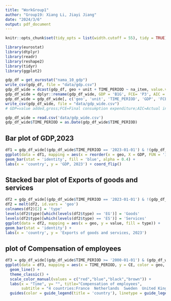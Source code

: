 ```yaml
---
title: "WorkGroup1"
author: "Group19: Xiang Li, Jiayi Jiang"
date: "2024/3/6"
output: pdf_document
---
```

```r
knitr::opts_chunk$set(tidy_opts = list(width.cutoff = 55), tidy = TRUE)
```
```r
library(eurostat)
library(dtplyr)
library(readr)
library(reshape2)
library(tidyr)
library(ggplot2)
```
```r
gdp_df = get_eurostat("nama_10_gdp")
write_csv(gdp_df, file = "data/gdp.csv")
gdp_df_wide = dcast(gdp_df, geo + unit + TIME_PERIOD ~ na_item, value.var = 'values')
gdp_df_wide = dplyr::rename(gdp_df_wide, GDP = 'B1G', FCE= 'P3', AIC = 'P41', GCF = 'P5G', EGS = 'P6', EG="P61",ES="P62",IGS="P7",IG="P71",IS="P72",CE="D1",TPI="D2")
gdp_df_wide = gdp_df_wide[, c('geo', 'unit', 'TIME_PERIOD', 'GDP', 'FCE', 'AIC', 'GCF', 'EGS', 'EG', 'ES', 'IGS', 'IG', 'IS', 'CE', 'TPI')]
write_csv(gdp_df_wide, file = "data/gdp_wide.csv")
# GDP=value added,gross;FCE=Final consumption expenditure;AIC=Actual individual consumption;GCF=Gross capital formation;EGS=Exports of goods and services;EG=Exports of goods;ES=Exports of services;IGS=lmports of goods and services;IG=Imports of goods;IS=Imports of services;CE=Compensation of employees;TPI=Taxes on production and imports
```
```r
gdp_df_wide = read.csv('data/gdp_wide.csv')
gdp_df_wide$TIME_PERIOD = as.Date(gdp_df_wide$TIME_PERIOD)
```
## Bar plot of GDP,2023
```r
df1 = gdp_df_wide[(gdp_df_wide$TIME_PERIOD == '2023-01-01') & !(gdp_df_wide$geo %in% c('EU27_2020', 'EU28', 'EU15', 'EA', 'EA12', 'EA19', 'EA20')) & (gdp_df_wide$unit == 'CP_MEUR'), ]
ggplot(data = df1, mapping = aes(x = reorder(x = geo, X = GDP, FUN = 'identity'), y = GDP)) +
geom_bar(stat = 'identity', fill = 'blue', alpha = 0.4) +
labs(x = 'country', y = 'GDP, 2023') + coord_flip()
```
## Stacked bar plot of Exports of goods and services
```r
df2 = gdp_df_wide[(gdp_df_wide$TIME_PERIOD == '2023-01-01') & !(gdp_df_wide$geo %in% c('EU27_2020', 'EU28', 'EU15', 'EA', 'EA12', 'EA19', 'EA20')) & (gdp_df_wide$unit == 'CP_MEUR'), c('geo', 'EG', 'ES')]
df2 = melt(df2, id.vars = 'geo')
colnames(df2)[2] = 'type'
levels(df2$type)[which(levels(df2$type) == 'EG')] = 'Goods'
levels(df2$type)[which(levels(df2$type) == 'ES')] = 'Services'
ggplot(data = df2, mapping = aes(x = geo, y = value, fill = type)) +
geom_bar(stat = 'identity') +
labs(x = 'country', y = 'Exports of goods and services, 2023')
```
## plot of Compensation of employees
```r
df3 = gdp_df_wide[(gdp_df_wide$TIME_PERIOD >= '2000-01-01') & (gdp_df_wide$geo %in% c("FR","NL","SE","UK")) & (gdp_df_wide$unit == 'CP_MNAC'),]
ggplot(data = df3, mapping = aes(x = TIME_PERIOD, y = CE, color = geo, linetype = geo)) +
  geom_line() +
  theme_classic() +
  scale_color_manual(values = c("red","blue","black","brown")) +
  labs(x = "Time", y= "", title="Compensation of employees",
       subtitle = "4 countries:France  Netherlands  Sweden  United Kingdom") +
  guides(color = guide_legend(title = 'country'), linetype = guide_legend(title = 'country'))
```
